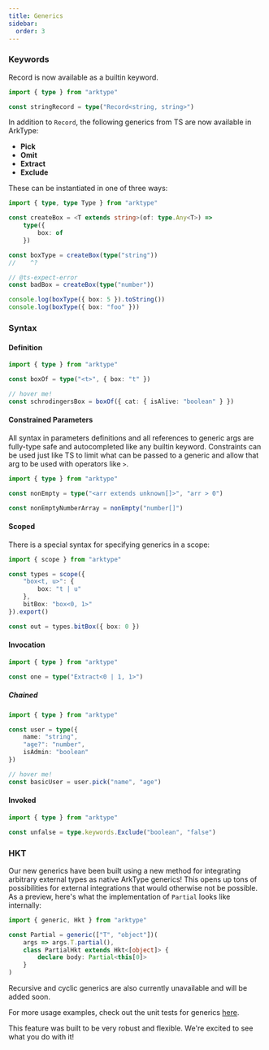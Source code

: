 ```yaml
---
title: Generics
sidebar:
  order: 3
---
```


### Keywords

Record is now available as a builtin keyword.

```ts
import { type } from "arktype"

const stringRecord = type("Record<string, string>")
```

In addition to `Record`, the following generics from TS are now available in ArkType:

- **Pick**
- **Omit**
- **Extract**
- **Exclude**

These can be instantiated in one of three ways:

```ts
import { type, type Type } from "arktype"

const createBox = <T extends string>(of: type.Any<T>) =>
	type({
		box: of
	})

const boxType = createBox(type("string"))
//    ^?

// @ts-expect-error
const badBox = createBox(type("number"))

console.log(boxType({ box: 5 }).toString())
console.log(boxType({ box: "foo" }))
```

### Syntax

#### Definition

```ts
import { type } from "arktype"

const boxOf = type("<t>", { box: "t" })

// hover me!
const schrodingersBox = boxOf({ cat: { isAlive: "boolean" } })
```

#### Constrained Parameters

All syntax in parameters definitions and all references to generic args are fully-type safe and autocompleted like any builtin keyword. Constraints can be used just like TS to limit what can be passed to a generic and allow that arg to be used with operators like `>`.

```ts
import { type } from "arktype"

const nonEmpty = type("<arr extends unknown[]>", "arr > 0")

const nonEmptyNumberArray = nonEmpty("number[]")
```

#### Scoped

There is a special syntax for specifying generics in a scope:

```ts
import { scope } from "arktype"

const types = scope({
	"box<t, u>": {
		box: "t | u"
	},
	bitBox: "box<0, 1>"
}).export()

const out = types.bitBox({ box: 0 })
```

#### Invocation

```ts
import { type } from "arktype"

const one = type("Extract<0 | 1, 1>")
```

##### Chained

```ts
import { type } from "arktype"

const user = type({
	name: "string",
	"age?": "number",
	isAdmin: "boolean"
})

// hover me!
const basicUser = user.pick("name", "age")
```

#### Invoked

```ts
import { type } from "arktype"

const unfalse = type.keywords.Exclude("boolean", "false")
```

### HKT

Our new generics have been built using a new method for integrating arbitrary external types as native ArkType generics! This opens up tons of possibilities for external integrations that would otherwise not be possible. As a preview, here's what the implementation of `Partial` looks like internally:

```ts
import { generic, Hkt } from "arktype"

const Partial = generic(["T", "object"])(
	args => args.T.partial(),
	class PartialHkt extends Hkt<[object]> {
		declare body: Partial<this[0]>
	}
)
```

Recursive and cyclic generics are also currently unavailable and will be added soon.

For more usage examples, check out the unit tests for generics [here](https://github.com/arktypeio/arktype/blob/main/ark/type/__tests__/generic.test.ts).

This feature was built to be very robust and flexible. We're excited to see what you do with it!
